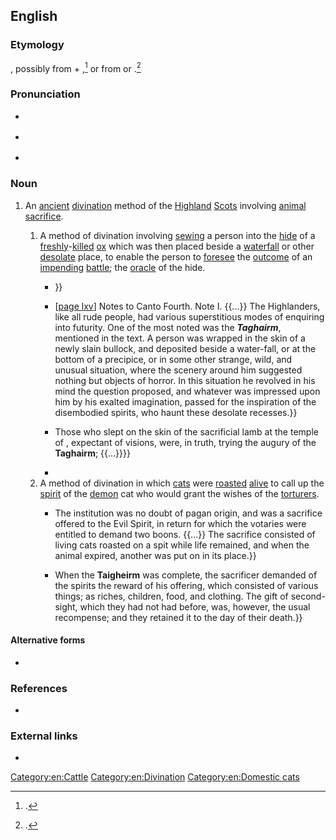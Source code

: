 ==English==
{{was wotd|2017|April|10}}

===Etymology===
{{bor|en|gd|taghairm}}, possibly from {{m|gd|ta||a [[ghost#Noun|ghost]], a [[spirit#Noun|spirit]]}} + {{m|gd|gairm||to [[call#Verb|call]], to [[cry#Verb|cry]]}},<ref>{{cite-book|entry=NECROMANCY|title=[[w:Encyclopædia Britannica Third Edition|Encyclopædia Britannica; or, A Dictionary of Arts, Sciences, and Miscellaneous Literature; [...] In Eighteen Volumes]]|edition=3rd greatly enlarged|location=Edinburgh|publisher=Printed for [[w:Andrew Bell (engraver)|A[ndrew] Bell]] and [[w:Colin Macfarquhar|C[olin] Macfarquhar]]|year=1797|volume=XII|page=787, column 2|pageurl=https://books.google.com/books?id=cthTAAAAYAAJ&pg=PA787|oclc=679731788}}.</ref> or from {{m|gd|tarbh||a [[bull]]}} or {{m|gd|targair||to [[foretell]]}}.<ref>{{cite-book|author=Walter Scott|authorlink=Walter Scott|title=[[w:The Lady of the Lake (poem)|The Lady of the Lake [...] With Notes and Analytical and Explanatory Index]]|location=Edinburgh|publisher=John Ross and Company|year=1871|page=216|pageurl=https://books.google.com/books?id=IGwCAAAAQAAJ&pg=PA216|oclc=3991613}}.</ref>

===Pronunciation===
* {{a|RP}} {{IPA|/ˈtaɡəɹəm/|lang=en}}
* {{a|GA}} {{IPA|/ˈtæɡəɹəm/|lang=en}}
* {{hyphenation|ta|ghai|rm|lang=en}}

===Noun===
{{en-noun|-}}

# {{lb|en|historical|Scotland}} An [[ancient]] [[divination]] method of the [[Highland]] [[Scots]] involving [[animal]] [[sacrifice#Noun|sacrifice]].
## A method of divination involving [[sew]]ing a person into the [[hide#Noun|hide]] of a [[freshly]]-[[kill#Verb|killed]] [[ox]] which was then placed beside a [[waterfall]] or other [[desolate#Adjective|desolate]] place, to enable the person to [[foresee]] the [[outcome]] of an [[impending]] [[battle#Noun|battle]]; the [[oracle]] of the hide.
##* {{quote-book|chapter=NECROMANCY|title=[[w:Encyclopædia Britannica Third Edition|Encyclopædia Britannica; or, A Dictionary of Arts, Sciences, and Miscellaneous Literature; [...] In Eighteen Volumes]]|edition=3rd greatly enlarged|location=Edinburgh|publisher=Printed for [[w:Andrew Bell (engraver)|A[ndrew] Bell]] and [[w:Colin Macfarquhar|C[olin] Macfarquhar]]|year=1797|volume=XII|page=787, column 2|pageurl=https://books.google.com/books?id=cthTAAAAYAAJ&pg=PA787|oclc=679731788|passage=There were different kinds of '''''taghairm''''', of which one was very lately practiſed in ''[[Skye|Sky]]''. The diviner covered himſelf with a cow's hide, and repaired at night to ſome deep-ſounding cave, whither the perſon who conſulted him followed ſoon after without any attendants. At the mouth of the cave he propoſed aloud the queſtions of which he wanted ſolutions; and the man within pronounced the reſponſes in a tone of voice ſimilar to that which the {{smallcaps|obs}}, or pretended dæmons of antiquity, gave from beneath the ground their oracular anſwers. That in the latter days of '''''taghairm''''' the Gaelic diviners pretended to evocate ghoſts, and from them to extort ſolutions of difficulties propoſed, we have no poſitive evidence; {{...}}}}
##* {{quote-book|author=Walter Scott|authorlink=Walter Scott|title=[[w:The Lady of the Lake (poem)|The Lady of the Lake; a Poem]]|location=Edinburgh|publisher=Printed [by [[w:James Ballantyne|James Ballantyne and Co.]]] for [[w:John Ballantyne (publisher)|John Ballantyne and Co.]]; London: [[w:Longman|Longman, Hurst, Rees, and Orme]], and [[w:William Miller (British publisher)|William Miller]]|year=1810|section=canto IV, stanza IV|pages=146 and lxv|pageurl=https://archive.org/stream/ladylakeapoem07scotgoog#page/n164/mode/1up/|oclc=6632529|passage=&#91;[https://archive.org/stream/ladylakeapoem07scotgoog#page/n164/mode/1up/ page 146]&#93; [L]ast evening-tide / Brian an augury hath tried, / Of that dread kind which must not be / Unless in dread extremity, / The '''Taghairm''' called; by which, afar, / Our sires foresaw the events of war. / Duncraggan's milk-white bull they slew, {{...}} &#91;[https://archive.org/stream/ladylakeapoem07scotgoog#page/n373/mode/1up/ page lxv]&#93; Notes to Canto Fourth. Note I. {{...}} The Highlanders, like all rude people, had various superstitious modes of enquiring into futurity. One of the most noted was the '''''Taghairm''''', mentioned in the text. A person was wrapped in the skin of a newly slain bullock, and deposited beside a water-fall, or at the bottom of a precipice, or in some other strange, wild, and unusual situation, where the scenery around him suggested nothing but objects of horror. In this situation he revolved in his mind the question proposed, and whatever was impressed upon him by his exalted imagination, passed for the inspiration of the disembodied spirits, who haunt these desolate recesses.}}
##* {{quote-journal|author=Gideon Shaddoe|title=Recollections and Reflections of Gideon Shaddoe, Esq. No. VI.|editor=&#91;{{w|Thomas Hood}}&#93;|magazine={{w|Hood's Magazine and Comic Miscellany}}|location=London|publisher=Published for the proprietors, by H. Renshaw, 356. [[w:Strand, London|Strand]]; and sold by all booksellers|month=December|year=1844|volume=II|issue=XII|page=603|pageurl=https://books.google.com/books?id=UJElAAAAMAAJ&pg=PA603|oclc=6420002|passage=A country where such traditions could pass current, and in which more unfortunate creatures, perhaps, passed to death through the torturing fire for the imaginary crime of witchcraft under laws framed and administered in the spirit of Moloch himself, then suffered on the same accursed account in any region of similar extent, was a soil well calculated to cherish the '''''Taghairm''''' and ''Second Sight''. {{...}} Those who slept on the skin of the sacrificial lamb at the temple of {{w|Amphiaraus}}, expectant of visions, were, in truth, trying the augury of the '''Taghairm'''; {{...}}}}
##* {{quote-book|author=J[ohn] A[rnott] MacCulloch|chapter=CELTS|editor={{w|James Hastings}}|title={{w|Encyclopædia of Religion and Ethics}}|location=New York, N.Y.|publisher={{w|Charles Scribner's Sons}}; London: [[w:T&T Clark|T. & T. Clark]]|year=1911|volume=III (Burial–Confessions)|page=300, column 2|pageurl=https://archive.org/stream/encyclopaediaofr03hast_0#page/300/mode/1up/|oclc=3065458|passage=In the '''''taghairm''''' the seer was bound in an animal's hide and left by the waters, the spirits of which inspired his dreams{{nb...}}. The hide was probably that of a sacrificial animal.}}
## A method of divination in which [[cat]]s were [[roast#Verb|roasted]] [[alive]] to call up the [[spirit#Noun|spirit]] of the [[demon]] cat who would grant the wishes of the [[torturer]]s.
##* {{quote-journal|title=Traditions of the Western Highlands. No. II. The Taigheirm.|newspaper=[[w:Literary Gazette|The Literary Gazette, and Journal of Belles Lettres, Arts, Sciences, &c.]]|location=London|publisher=Printed by B. Bensley, Bolt Court, {{w|Fleet Street}}; published for the proprietors, at the Literary Gazette Office, [[w:Strand, London|Strand]]|date=13 March 1824|issue=373|page=172|pageurl=https://books.google.com/books?id=jtZRAQAAMAAJ&pg=PA172|oclc=276732578|passage=The last time the '''Taigheirm''' was performed in the Highlands, was in the island of Mull, in the beginning of the seventeenth century, and the place is still well known to the inhabitants. {{...}} The institution was no doubt of pagan origin, and was a sacrifice offered to the Evil Spirit, in return for which the votaries were entitled to demand two boons. {{...}} The sacrifice consisted of living cats roasted on a spit while life remained, and when the animal expired, another was put on in its place.}}
##* {{quote-book|author=Joseph Ennemoser|authorlink=Joseph Ennemoser|author2={{w|William Howitt}}, transl.|chapter=The Magic of the Ancient Germans and of the Northern Nations|editor={{w|Mary Howitt}}|title=The History of Magic. [...] To which is Added an Appendix of the Most Remarkable and Best Authenticated Stories of Apparitions, Dreams, Second Sight, Somnambulism, Predictions, Divination, Witchcraft, Vampires, Fairies, Table-turning, and Spirit-rapping. [...] In Two Volumes|series=Bohn's Scientific Library|location=London|publisher=[[w:Henry George Bohn|Henry G[eorge] Bohn]], York Street, {{w|Covent Garden}}|year=1854|volume=II|pages=104 and 105|pageurl=https://books.google.com/books?id=dhoHAAAAQAAJ&pg=PA104|oclc=968472094|passage=According to Horst's Deuteroscopy, black cats were indispensable to the incantation ceremony of the '''Taigheirm''', and these were dedicated to the subterranean gods, or, later, to the demons of Christianity. {{...}} When the '''Taigheirm''' was complete, the sacrificer demanded of the spirits the reward of his offering, which consisted of various things; as riches, children, food, and clothing. The gift of second-sight, which they had not had before, was, however, the usual recompense; and they retained it to the day of their death.}}

====Alternative forms====
* {{l|en|taigheirm}}

===References===
<references />

* {{cite-book|author=M[artin] Martin|authorlink=Martin Martin|chapter=The Ancient and Modern Customs of the Inhabitants of the Western Islands of Scotland|title=A Description of the Western Islands of Scotland|location=London|publisher=Printed for Andrew Bell, at the Cross-Keys and Bible, in [[w:Cornhill, London|Cornhill]], near Stocks-Market|year=1703|pages=111–112|pageurl=https://books.google.com/books?id=8PxWAAAAcAAJ&pg=PA111|oclc=745277293|passage=The ſecond way of conſulting the Oracle was, by a Party of Men, who firſt retired to Solitary Places, remote from any Houſe, and there they ſingled out one of their Number, and wrap'd him in a big Cows Hide which they folded about him, his whole Body was covered with it except his Head, and ſo left in this Poſture all night until his inviſible Friends reliev'd him, by giving a proper Anſwer to the Queſtion in hand, which he received, as he fancied, from ſeveral Perſons that he found about him all that time, his conſorts return'd to him at break of Day, and then he communicated his News to them, which often proved fatal to thoſe concerned in ſuch unwarrantable inquiries. / There was a third way of conſulting, which was a Confirmation of the ſecond abovementioned. The ſame Company who put the Man into the Hide, took a live Cat and put him on a Spit, one of the Number was imployed to turn the Spit, and one of his Conſorts enquired at him, what are you doing? He anſwered, I roaſt this Cat, until his Friends anſwer the Queſtion, which muſt be the ſame that was propoſed by the Man ſhut up in the Hide, and afterwards a very big Cat comes attended by a Number of leſſer Cats, deſiring to relieve the Cat turned on the Spit, and then anſwers the Queſtion: If this Anſwer prove the ſame that was given to the Man in the Hide, then it was taken as a Confirmation of the other which in this caſe was believed Infallible,{{nb...}}}}

===External links===
* {{pedia}}

[[Category:en:Cattle]]
[[Category:en:Divination]]
[[Category:en:Domestic cats]]